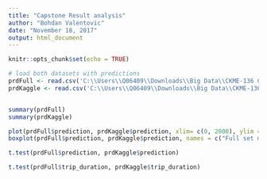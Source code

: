 ```yaml
---
title: "Capstone Result analysis"
author: "Bohdan Valentovic"
date: "November 18, 2017"
output: html_document
---
```


```r
knitr::opts_chunk$set(echo = TRUE)
```

```r

# load both datasets with predictions
prdFull <- read.csv('C:\\Users\\Q06409\\Downloads\\Big Data\\CKME-136 Capstone project\\My project\\Predictions\\prdFull.csv', header = T, sep = ',')
prdKaggle <- read.csv('C:\\Users\\Q06409\\Downloads\\Big Data\\CKME-136 Capstone project\\My project\\Predictions\\prdKaggle.csv', header = T, sep = ',')


summary(prdFull)
summary(prdKaggle)

plot(prdFull$prediction, prdKaggle$prediction, xlim= c(0, 2000), ylim = c(0, 2000), xlab = "Full set model prediction", ylab = "Kaggle model prediction")
boxplot(prdFull$prediction, prdKaggle$prediction, names = c("Full set model prediction", "Kaggle model prediction"))

t.test(prdFull$prediction, prdKaggle$prediction)

t.test(prdFull$trip_duration, prdKaggle$trip_duration)

```
